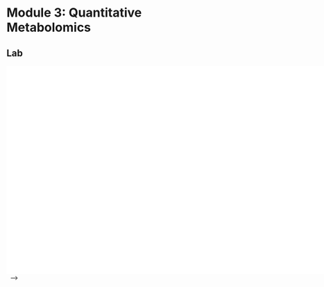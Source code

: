 # Module 3: Quantitative Metabolomics

## Lab

![Module 3: Quantitative Metabolomics lab slides](content-files/CBW-Metabolomics-2023-Module3_Final_Final.pdf){width=640% height=480}\ 
-->


